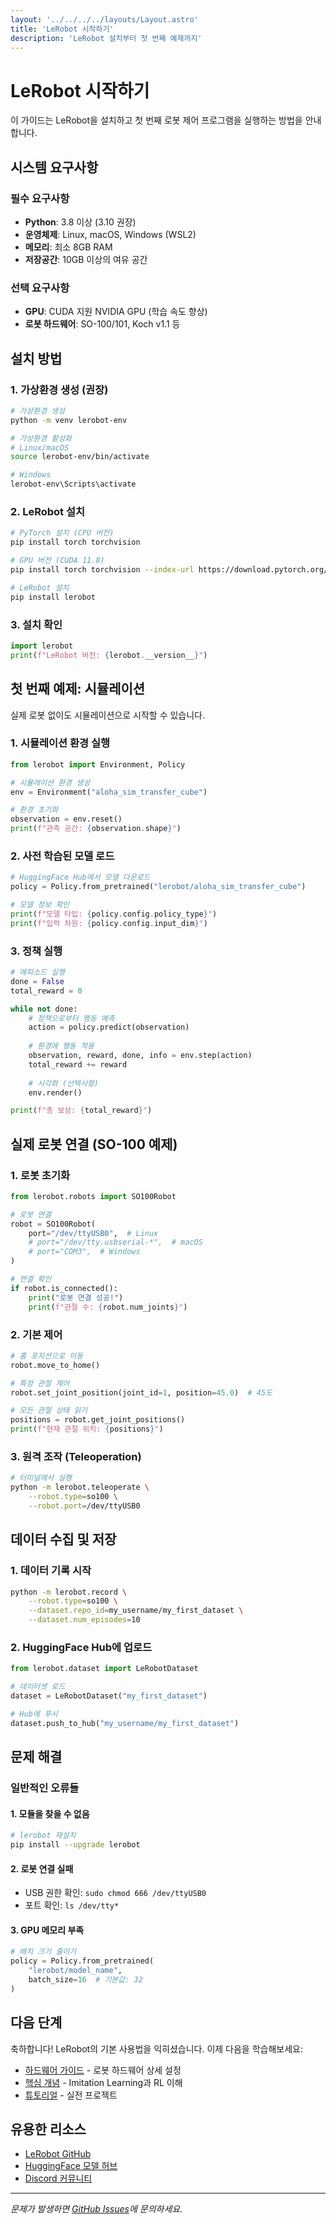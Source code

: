 ```yaml
---
layout: '../../../../layouts/Layout.astro'
title: 'LeRobot 시작하기'
description: 'LeRobot 설치부터 첫 번째 예제까지'
---
```


# LeRobot 시작하기

이 가이드는 LeRobot을 설치하고 첫 번째 로봇 제어 프로그램을 실행하는 방법을 안내합니다.

## 시스템 요구사항

### 필수 요구사항
- **Python**: 3.8 이상 (3.10 권장)
- **운영체제**: Linux, macOS, Windows (WSL2)
- **메모리**: 최소 8GB RAM
- **저장공간**: 10GB 이상의 여유 공간

### 선택 요구사항
- **GPU**: CUDA 지원 NVIDIA GPU (학습 속도 향상)
- **로봇 하드웨어**: SO-100/101, Koch v1.1 등

## 설치 방법

### 1. 가상환경 생성 (권장)

```bash
# 가상환경 생성
python -m venv lerobot-env

# 가상환경 활성화
# Linux/macOS
source lerobot-env/bin/activate

# Windows
lerobot-env\Scripts\activate
```

### 2. LeRobot 설치

```bash
# PyTorch 설치 (CPU 버전)
pip install torch torchvision

# GPU 버전 (CUDA 11.8)
pip install torch torchvision --index-url https://download.pytorch.org/whl/cu118

# LeRobot 설치
pip install lerobot
```

### 3. 설치 확인

```python
import lerobot
print(f"LeRobot 버전: {lerobot.__version__}")
```

## 첫 번째 예제: 시뮬레이션

실제 로봇 없이도 시뮬레이션으로 시작할 수 있습니다.

### 1. 시뮬레이션 환경 실행

```python
from lerobot import Environment, Policy

# 시뮬레이션 환경 생성
env = Environment("aloha_sim_transfer_cube")

# 환경 초기화
observation = env.reset()
print(f"관측 공간: {observation.shape}")
```

### 2. 사전 학습된 모델 로드

```python
# HuggingFace Hub에서 모델 다운로드
policy = Policy.from_pretrained("lerobot/aloha_sim_transfer_cube")

# 모델 정보 확인
print(f"모델 타입: {policy.config.policy_type}")
print(f"입력 차원: {policy.config.input_dim}")
```

### 3. 정책 실행

```python
# 에피소드 실행
done = False
total_reward = 0

while not done:
    # 정책으로부터 행동 예측
    action = policy.predict(observation)
    
    # 환경에 행동 적용
    observation, reward, done, info = env.step(action)
    total_reward += reward
    
    # 시각화 (선택사항)
    env.render()

print(f"총 보상: {total_reward}")
```

## 실제 로봇 연결 (SO-100 예제)

### 1. 로봇 초기화

```python
from lerobot.robots import SO100Robot

# 로봇 연결
robot = SO100Robot(
    port="/dev/ttyUSB0",  # Linux
    # port="/dev/tty.usbserial-*",  # macOS
    # port="COM3",  # Windows
)

# 연결 확인
if robot.is_connected():
    print("로봇 연결 성공!")
    print(f"관절 수: {robot.num_joints}")
```

### 2. 기본 제어

```python
# 홈 포지션으로 이동
robot.move_to_home()

# 특정 관절 제어
robot.set_joint_position(joint_id=1, position=45.0)  # 45도

# 모든 관절 상태 읽기
positions = robot.get_joint_positions()
print(f"현재 관절 위치: {positions}")
```

### 3. 원격 조작 (Teleoperation)

```bash
# 터미널에서 실행
python -m lerobot.teleoperate \
    --robot.type=so100 \
    --robot.port=/dev/ttyUSB0
```

## 데이터 수집 및 저장

### 1. 데이터 기록 시작

```bash
python -m lerobot.record \
    --robot.type=so100 \
    --dataset.repo_id=my_username/my_first_dataset \
    --dataset.num_episodes=10
```

### 2. HuggingFace Hub에 업로드

```python
from lerobot.dataset import LeRobotDataset

# 데이터셋 로드
dataset = LeRobotDataset("my_first_dataset")

# Hub에 푸시
dataset.push_to_hub("my_username/my_first_dataset")
```

## 문제 해결

### 일반적인 오류들

#### 1. 모듈을 찾을 수 없음
```bash
# lerobot 재설치
pip install --upgrade lerobot
```

#### 2. 로봇 연결 실패
- USB 권한 확인: `sudo chmod 666 /dev/ttyUSB0`
- 포트 확인: `ls /dev/tty*`

#### 3. GPU 메모리 부족
```python
# 배치 크기 줄이기
policy = Policy.from_pretrained(
    "lerobot/model_name",
    batch_size=16  # 기본값: 32
)
```

## 다음 단계

축하합니다! LeRobot의 기본 사용법을 익히셨습니다. 이제 다음을 학습해보세요:

- [하드웨어 가이드](/community/docs/physical-ai/lerobot/hardware) - 로봇 하드웨어 상세 설정
- [핵심 개념](/community/docs/physical-ai/lerobot/concepts) - Imitation Learning과 RL 이해
- [튜토리얼](/community/docs/physical-ai/lerobot/tutorials) - 실전 프로젝트

## 유용한 리소스

- [LeRobot GitHub](https://github.com/huggingface/lerobot)
- [HuggingFace 모델 허브](https://huggingface.co/lerobot)
- [Discord 커뮤니티](https://discord.gg/huggingface)

---

*문제가 발생하면 [GitHub Issues](https://github.com/huggingface/lerobot/issues)에 문의하세요.*